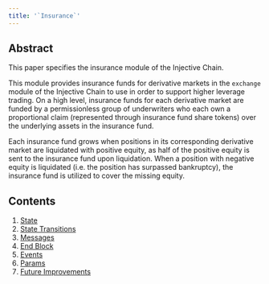 ```yaml
---
title: '`Insurance`'
---
```


## Abstract

This paper specifies the insurance module of the Injective Chain. 

This module provides insurance funds for derivative markets in the `exchange` module of the Injective Chain to use in order to support higher leverage trading. On a high level, insurance funds for each derivative market are funded by a permissionless group of underwriters who each own a proportional claim (represented through insurance fund share tokens) over the underlying assets in the insurance fund.

Each insurance fund grows when positions in its corresponding derivative market are liquidated with positive equity, as half of the positive equity is sent to the insurance fund upon liquidation. When a position with negative equity is liquidated (i.e. the position has surpassed bankruptcy), the insurance fund is utilized to cover the missing equity. 

## Contents

1. [State](01_state/)
2. [State Transitions](02_state_transitions/)
3. [Messages](03_messages/)
4. [End Block](04_end_block/)
5. [Events](05_events/)
6. [Params](06_params/)
7. [Future Improvements](07_future_improvements/)

